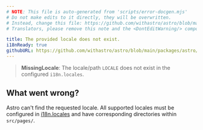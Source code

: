 ```yaml
---
# NOTE: This file is auto-generated from 'scripts/error-docgen.mjs'
# Do not make edits to it directly, they will be overwritten.
# Instead, change this file: https://github.com/withastro/astro/blob/main/packages/astro/src/core/errors/errors-data.ts
# Translators, please remove this note and the <DontEditWarning/> component.

title: The provided locale does not exist.
i18nReady: true
githubURL: https://github.com/withastro/astro/blob/main/packages/astro/src/core/errors/errors-data.ts
---
```


<DontEditWarning />


> **MissingLocale**: The locale/path `LOCALE` does not exist in the configured `i18n.locales`.

## What went wrong?
Astro can't find the requested locale. All supported locales must be configured in [i18n.locales](/en/reference/configuration-reference/#i18nlocales) and have corresponding directories within `src/pages/`.



